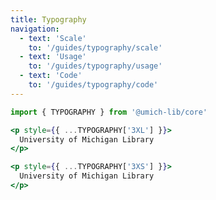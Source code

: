 ```yaml
---
title: Typography
navigation:
  - text: 'Scale'
    to: '/guides/typography/scale'
  - text: 'Usage'
    to: '/guides/typography/usage'
  - text: 'Code'
    to: '/guides/typography/code'
---
```



```js
import { TYPOGRAPHY } from '@umich-lib/core'
```

```jsx live
<p style={{ ...TYPOGRAPHY['3XL'] }}>
  University of Michigan Library
</p>
```

```jsx live
<p style={{ ...TYPOGRAPHY['3XS'] }}>
  University of Michigan Library
</p>
```